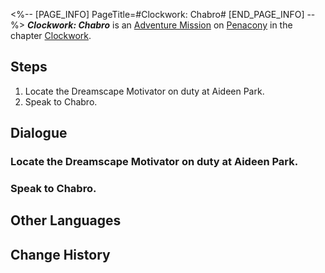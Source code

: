 <%-- [PAGE_INFO]
PageTitle=#Clockwork: Chabro#
[END_PAGE_INFO] --%>
{{Stub|Dialogue.}}
{{Mission Infobox
|id            = 4240304
|title         = 
|image         = <!--Mission Clockwork Chabro.png-->
|type          = Adventure
|event_name    = 
|chapter       = Clockwork
|requirements  = [[Trailblaze Mission]] ''[[Gentleness, the Name of Nocturne]]'' completed
|summary       = <!--official mission summary from Fate's Atlas-->
|characters    = Trailblazer
|startLocation = [[Penacony]] - [[Golden Hour]]
|world         = Penacony
|area          = Golden Hour
|prev          = 
|next          = 
|rewards       = Trailblaze EXP*100; Stellar Jade*10; Lost Crystal*3; Clock Credits*180; Credit*20,000
}}
'''''Clockwork: Chabro''''' is an [[Adventure Mission]] on [[Penacony]] in the chapter [[Clockwork]].

==Steps==
# Locate the Dreamscape Motivator on duty at Aideen Park.
# Speak to Chabro.

<!--
==Gameplay Notes==

--><!--
==Trial Character==

-->
==Dialogue==
{{Stub Dialogue}}
{{Dialogue End}}

===Locate the Dreamscape Motivator on duty at Aideen Park.===
{{Mission Description|type=adventure|location=Golden Hour|update|Tick... tock! Quick, adjust the hands... Tick, tock!<br />People's minds await your exploration. Help them regain their true selves!}}
{{Dialogue Start}}
:{{tx}}
{{Dialogue End}}

===Speak to Chabro.===
{{Dialogue Start}}
:{{tx}}
{{Dialogue End}}

==Other Languages==
{{Other Languages
|en   = Clockwork: Chabro
|zhs  = 钟表把戏：夏布罗
|zht  = 鐘錶把戲：夏布羅
|ja   = クロックトリック：シャブロー
|ko   = 시계 트릭: 차브로
|es   = Trucorreloj: Chabro
|fr   = Pouvoir de la Pendule&nbsp;: Chabro
|ru   = Заводной механизм: Чабро
|th   = กลนาฬิกา: Chabro
|vi   = Thủ Thuật Đồng Hồ: Chabro
|de   = Uhrwerk: Chabro
|id   = Clockwork: Chabro
|pt   = Truquelógio: Chabro
}}

==Change History==
{{Change History|2.0}}
